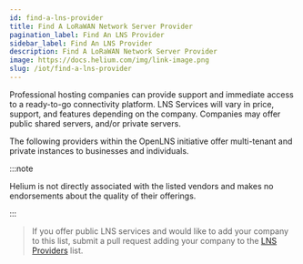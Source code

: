 ```yaml
---
id: find-a-lns-provider
title: Find A LoRaWAN Network Server Provider
pagination_label: Find An LNS Provider
sidebar_label: Find An LNS Provider
description: Find A LoRaWAN Network Server Provider
image: https://docs.helium.com/img/link-image.png
slug: /iot/find-a-lns-provider
---
```



Professional hosting companies can provide support and immediate access to a ready-to-go
connectivity platform. LNS Services will vary in price, support, and features depending on the
company. Companies may offer public shared servers, and/or private servers.

The following providers within the OpenLNS initiative offer multi-tenant and private instances to
businesses and individuals.

<LnsProvidersTable />

:::note

Helium is not directly associated with the listed vendors and makes no endorsements about the
quality of their offerings.

:::

> If you offer public LNS services and would like to add your company to this list, submit a pull
> request adding your company to the
> [LNS Providers](https://github.com/helium/well-known/tree/main/lists/lns-providers) list.

